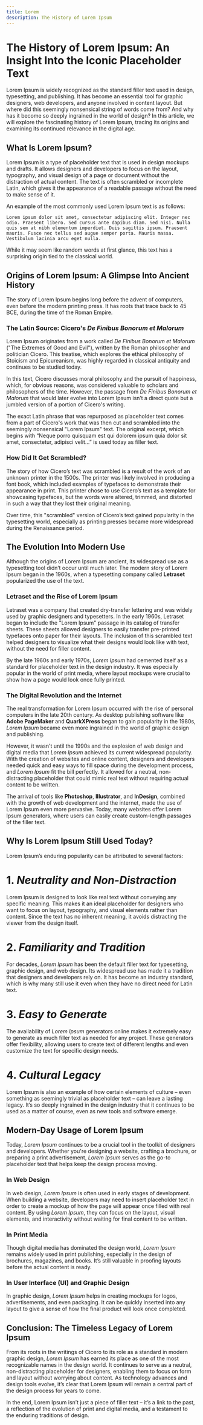 ```yaml
---
title: Lorem 
description: The History of Lorem Ipsum  
---
```


# The History of Lorem Ipsum: An Insight Into the Iconic Placeholder Text

Lorem Ipsum is widely recognized as the standard filler text used in design, typesetting, and publishing. It has become an essential tool for graphic designers, web developers, and anyone involved in content layout. But where did this seemingly nonsensical string of words come from? And why has it become so deeply ingrained in the world of design? In this article, we will explore the fascinating history of Lorem Ipsum, tracing its origins and examining its continued relevance in the digital age.

## What Is Lorem Ipsum?

Lorem Ipsum is a type of placeholder text that is used in design mockups and drafts. It allows designers and developers to focus on the layout, typography, and visual design of a page or document without the distraction of actual content. The text is often scrambled or incomplete Latin, which gives it the appearance of a readable passage without the need to make sense of it.

An example of the most commonly used Lorem Ipsum text is as follows:

```
Lorem ipsum dolor sit amet, consectetur adipiscing elit. Integer nec odio. Praesent libero. Sed cursus ante dapibus diam. Sed nisi. Nulla quis sem at nibh elementum imperdiet. Duis sagittis ipsum. Praesent mauris. Fusce nec tellus sed augue semper porta. Mauris massa. Vestibulum lacinia arcu eget nulla.
```

While it may seem like random words at first glance, this text has a surprising origin tied to the classical world.

## Origins of Lorem Ipsum: A Glimpse Into Ancient History

The story of Lorem Ipsum begins long before the advent of computers, even before the modern printing press. It has roots that trace back to 45 BCE, during the time of the Roman Empire.

### The Latin Source: Cicero's *De Finibus Bonorum et Malorum*

Lorem Ipsum originates from a work called *De Finibus Bonorum et Malorum* ("The Extremes of Good and Evil"), written by the Roman philosopher and politician Cicero. This treatise, which explores the ethical philosophy of Stoicism and Epicureanism, was highly regarded in classical antiquity and continues to be studied today.

In this text, Cicero discusses moral philosophy and the pursuit of happiness, which, for obvious reasons, was considered valuable to scholars and philosophers of the time. However, the passage from *De Finibus Bonorum et Malorum* that would later evolve into Lorem Ipsum isn’t a direct quote but a jumbled version of a portion of Cicero's writing.

The exact Latin phrase that was repurposed as placeholder text comes from a part of Cicero's work that was then cut and scrambled into the seemingly nonsensical "Lorem Ipsum" text. The original excerpt, which begins with “Neque porro quisquam est qui dolorem ipsum quia dolor sit amet, consectetur, adipisci velit...” is used today as filler text.

### How Did It Get Scrambled?

The story of how Cicero’s text was scrambled is a result of the work of an unknown printer in the 1500s. The printer was likely involved in producing a font book, which included examples of typefaces to demonstrate their appearance in print. This printer chose to use Cicero’s text as a template for showcasing typefaces, but the words were altered, trimmed, and distorted in such a way that they lost their original meaning.

Over time, this "scrambled" version of Cicero’s text gained popularity in the typesetting world, especially as printing presses became more widespread during the Renaissance period.

## The Evolution Into Modern Use

Although the origins of Lorem Ipsum are ancient, its widespread use as a typesetting tool didn’t occur until much later. The modern story of Lorem Ipsum began in the 1960s, when a typesetting company called **Letraset** popularized the use of the text.

### Letraset and the Rise of Lorem Ipsum

Letraset was a company that created dry-transfer lettering and was widely used by graphic designers and typesetters. In the early 1960s, Letraset began to include the "Lorem Ipsum" passage in its catalog of transfer sheets. These sheets allowed designers to easily transfer pre-printed typefaces onto paper for their layouts. The inclusion of this scrambled text helped designers to visualize what their designs would look like with text, without the need for filler content.

By the late 1960s and early 1970s, *Lorem Ipsum* had cemented itself as a standard for placeholder text in the design industry. It was especially popular in the world of print media, where layout mockups were crucial to show how a page would look once fully printed.

### The Digital Revolution and the Internet

The real transformation for Lorem Ipsum occurred with the rise of personal computers in the late 20th century. As desktop publishing software like **Adobe PageMaker** and **QuarkXPress** began to gain popularity in the 1980s, *Lorem Ipsum* became even more ingrained in the world of graphic design and publishing.

However, it wasn't until the 1990s and the explosion of web design and digital media that *Lorem Ipsum* achieved its current widespread popularity. With the creation of websites and online content, designers and developers needed quick and easy ways to fill space during the development process, and *Lorem Ipsum* fit the bill perfectly. It allowed for a neutral, non-distracting placeholder that could mimic real text without requiring actual content to be written.

The arrival of tools like **Photoshop**, **Illustrator**, and **InDesign**, combined with the growth of web development and the internet, made the use of Lorem Ipsum even more pervasive. Today, many websites offer Lorem Ipsum generators, where users can easily create custom-length passages of the filler text.

## Why Is Lorem Ipsum Still Used Today?

Lorem Ipsum’s enduring popularity can be attributed to several factors:

# 1. *Neutrality and Non-Distraction* 
Lorem Ipsum is designed to look like real text without conveying any specific meaning. This makes it an ideal placeholder for designers who want to focus on layout, typography, and visual elements rather than content. Since the text has no inherent meaning, it avoids distracting the viewer from the design itself.

# 2. *Familiarity and Tradition*

For decades, *Lorem Ipsum* has been the default filler text for typesetting, graphic design, and web design. Its widespread use has made it a tradition that designers and developers rely on. It has become an industry standard, which is why many still use it even when they have no direct need for Latin text.

# 3. *Easy to Generate*

The availability of *Lorem Ipsum* generators online makes it extremely easy to generate as much filler text as needed for any project. These generators offer flexibility, allowing users to create text of different lengths and even customize the text for specific design needs.

# 4. *Cultural Legacy*

Lorem Ipsum is also an example of how certain elements of culture – even something as seemingly trivial as placeholder text – can leave a lasting legacy. It’s so deeply ingrained in the design industry that it continues to be used as a matter of course, even as new tools and software emerge.

## Modern-Day Usage of Lorem Ipsum

Today, *Lorem Ipsum* continues to be a crucial tool in the toolkit of designers and developers. Whether you're designing a website, crafting a brochure, or preparing a print advertisement, *Lorem Ipsum* serves as the go-to placeholder text that helps keep the design process moving.

### In Web Design

In web design, *Lorem Ipsum* is often used in early stages of development. When building a website, developers may need to insert placeholder text in order to create a mockup of how the page will appear once filled with real content. By using *Lorem Ipsum*, they can focus on the layout, visual elements, and interactivity without waiting for final content to be written.

### In Print Media

Though digital media has dominated the design world, *Lorem Ipsum* remains widely used in print publishing, especially in the design of brochures, magazines, and books. It’s still valuable in proofing layouts before the actual content is ready.

### In User Interface (UI) and Graphic Design

In graphic design, *Lorem Ipsum* helps in creating mockups for logos, advertisements, and even packaging. It can be quickly inserted into any layout to give a sense of how the final product will look once completed.

## Conclusion: The Timeless Legacy of Lorem Ipsum

From its roots in the writings of Cicero to its role as a standard in modern graphic design, *Lorem Ipsum* has earned its place as one of the most recognizable names in the design world. It continues to serve as a neutral, non-distracting placeholder for designers, enabling them to focus on form and layout without worrying about content. As technology advances and design tools evolve, it’s clear that Lorem Ipsum will remain a central part of the design process for years to come.

In the end, Lorem Ipsum isn’t just a piece of filler text – it’s a link to the past, a reflection of the evolution of print and digital media, and a testament to the enduring traditions of design.
